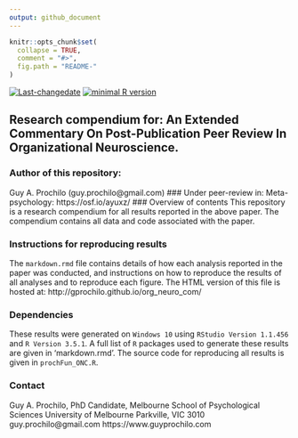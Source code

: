 ```yaml
---
output: github_document
---
```


<!-- rmarkdown v1 -->

```r
knitr::opts_chunk$set(
  collapse = TRUE,
  comment = "#>",
  fig.path = "README-"
)
```
[![Last-changedate](https://img.shields.io/badge/last%20change-`r gsub('-', '--', Sys.Date())`-brightgreen.svg)](https://github.com/adamhsparks/rice.awd.pests/commits/master)
[![minimal R version](https://img.shields.io/badge/R%3E%3D-`r as.character(getRversion())`-brightgreen.svg)](https://cran.r-project.org/)

## Research compendium for: An Extended Commentary On Post-Publication Peer Review In Organizational Neuroscience.

### Author of this repository:
Guy A. Prochilo (guy.prochilo@gmail.com)
### Under peer-review in: 
Meta-psychology: https://osf.io/ayuxz/
### Overview of contents
This repository is a research compendium for all results reported in the above paper. The compendium contains all data and code associated with the paper. 

### Instructions for reproducing results

The `markdown.rmd` file contains details of how each analysis reported in the paper was conducted, and instructions on how to reproduce the results of all analyses and to reproduce each figure. The HTML version of this file is hosted at: http://gprochilo.github.io/org_neuro_com/

### Dependencies
These results were generated on `Windows 10`  using `RStudio Version 1.1.456` and `R Version 3.5.1`. A full list of `R` packages used to generate these results are given in 'markdown.rmd'. The source code for reproducing all results is given in `prochFun_ONC.R`.

### Contact
Guy A. Prochilo, PhD Candidate, Melbourne School of Psychological Sciences
University of Melbourne
Parkville, VIC 3010
guy.prochilo@gmail.com 
https://www.guyprochilo.com